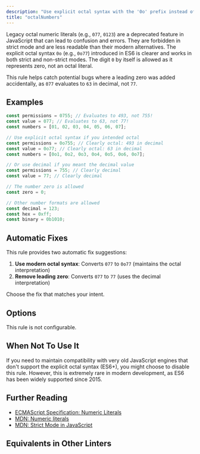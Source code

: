 ```yaml
---
description: "Use explicit octal syntax with the '0o' prefix instead of legacy octal numeric literals."
title: "octalNumbers"
---
```



<RuleSummary plugin="ts" rule="octalNumbers" />

Legacy octal numeric literals (e.g., `077`, `0123`) are a deprecated feature in JavaScript that can lead to confusion and errors.
They are forbidden in strict mode and are less readable than their modern alternatives.
The explicit octal syntax `0o` (e.g., `0o77`) introduced in ES6 is clearer and works in both strict and non-strict modes.
The digit `0` by itself is allowed as it represents zero, not an octal literal.

This rule helps catch potential bugs where a leading zero was added accidentally, as `077` evaluates to `63` in decimal, not `77`.

## Examples

<Tabs>
<TabItem label="❌ Incorrect">

```ts
const permissions = 0755; // Evaluates to 493, not 755!
const value = 077; // Evaluates to 63, not 77!
const numbers = [01, 02, 03, 04, 05, 06, 07];
```

</TabItem>
<TabItem label="✅ Correct">

```ts
// Use explicit octal syntax if you intended octal
const permissions = 0o755; // Clearly octal: 493 in decimal
const value = 0o77; // Clearly octal: 63 in decimal
const numbers = [0o1, 0o2, 0o3, 0o4, 0o5, 0o6, 0o7];

// Or use decimal if you meant the decimal value
const permissions = 755; // Clearly decimal
const value = 77; // Clearly decimal

// The number zero is allowed
const zero = 0;

// Other number formats are allowed
const decimal = 123;
const hex = 0xff;
const binary = 0b1010;
```

</TabItem>
</Tabs>

## Automatic Fixes

This rule provides two automatic fix suggestions:

1. **Use modern octal syntax**: Converts `077` to `0o77` (maintains the octal interpretation)
2. **Remove leading zero**: Converts `077` to `77` (uses the decimal interpretation)

Choose the fix that matches your intent.

## Options

This rule is not configurable.

## When Not To Use It

If you need to maintain compatibility with very old JavaScript engines that don't support the explicit octal syntax (ES6+), you might choose to disable this rule.
However, this is extremely rare in modern development, as ES6 has been widely supported since 2015.

## Further Reading

- [ECMAScript Specification: Numeric Literals](https://tc39.es/ecma262/#sec-literals-numeric-literals)
- [MDN: Numeric literals](https://developer.mozilla.org/en-US/docs/Web/JavaScript/Reference/Lexical_grammar#numeric_literals)
- [MDN: Strict Mode in JavaScript](https://developer.mozilla.org/en-US/docs/Web/JavaScript/Reference/Strict_mode)

## Equivalents in Other Linters

<RuleEquivalents pluginId="ts" ruleId="octalNumbers" />
